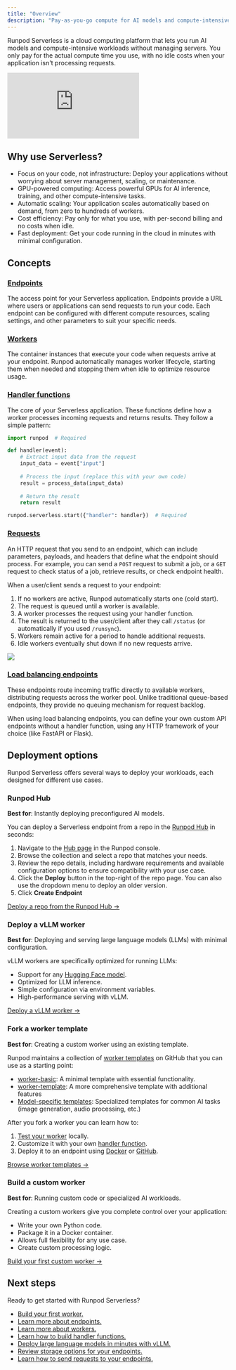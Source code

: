 ```yaml
---
title: "Overview"
description: "Pay-as-you-go compute for AI models and compute-intensive workloads."
---
```


Runpod Serverless is a cloud computing platform that lets you run AI models and compute-intensive workloads without managing servers. You only pay for the actual compute time you use, with no idle costs when your application isn't processing requests.

<iframe
  className="w-full aspect-video rounded-xl"
  src="https://www.youtube.com/embed/8HzN9HxYZxc"
  title="Runpod Serverless Made Simple - Introduction To Serverless Functions and Workers"
  frameBorder="0"
  allow="fullscreen; accelerometer; autoplay; clipboard-write; encrypted-media; gyroscope; picture-in-picture"
  allowFullScreen
></iframe>

## Why use Serverless?

* Focus on your code, not infrastructure: Deploy your applications without worrying about server management, scaling, or maintenance.
* GPU-powered computing: Access powerful GPUs for AI inference, training, and other compute-intensive tasks.
* Automatic scaling: Your application scales automatically based on demand, from zero to hundreds of workers.
* Cost efficiency: Pay only for what you use, with per-second billing and no costs when idle.
* Fast deployment: Get your code running in the cloud in minutes with minimal configuration.

## Concepts

### [Endpoints](/serverless/endpoints/overview)

The access point for your Serverless application. Endpoints provide a URL where users or applications can send requests to run your code. Each endpoint can be configured with different compute resources, scaling settings, and other parameters to suit your specific needs.

### [Workers](/serverless/workers/overview)

The container instances that execute your code when requests arrive at your endpoint. Runpod automatically manages worker lifecycle, starting them when needed and stopping them when idle to optimize resource usage.

### [Handler functions](/serverless/workers/handler-functions)

The core of your Serverless application. These functions define how a worker processes incoming requests and returns results. They follow a simple pattern:

```Python
import runpod  # Required

def handler(event):
    # Extract input data from the request
    input_data = event["input"]
    
    # Process the input (replace this with your own code)
    result = process_data(input_data)
    
    # Return the result
    return result

runpod.serverless.start({"handler": handler})  # Required
```

### [Requests](/serverless/endpoints/send-requests)

An HTTP request that you send to an endpoint, which can include parameters, payloads, and headers that define what the endpoint should process. For example, you can send a `POST` request to submit a job, or a `GET` request to check status of a job, retrieve results, or check endpoint health.

When a user/client sends a request to your endpoint:

1. If no workers are active, Runpod automatically starts one (cold start).
2. The request is queued until a worker is available.
3. A worker processes the request using your handler function.
4. The result is returned to the user/client after they call `/status` (or automatically if you used `/runsync`).
5. Workers remain active for a period to handle additional requests.
6. Idle workers eventually shut down if no new requests arrive.

<Frame>
  <img src="/images/serverless-request-flow.png" />
</Frame>

### [Load balancing endpoints](/serverless/load-balancing/overview)

These endpoints route incoming traffic directly to available workers, distributing requests across the worker pool. Unlike traditional queue-based endpoints, they provide no queuing mechanism for request backlog.

When using load balancing endpoints, you can define your own custom API endpoints without a handler function, using any HTTP framework of your choice (like FastAPI or Flask).

## Deployment options

Runpod Serverless offers several ways to deploy your workloads, each designed for different use cases.

### Runpod Hub

**Best for**: Instantly deploying preconfigured AI models.

You can deploy a Serverless endpoint from a repo in the [Runpod Hub](/hub/overview) in seconds:

1. Navigate to the [Hub page](https://www.console.runpod.io/hub) in the Runpod console.
2. Browse the collection and select a repo that matches your needs.
3. Review the repo details, including hardware requirements and available configuration options to ensure compatibility with your use case.
4. Click the **Deploy** button in the top-right of the repo page. You can also use the dropdown menu to deploy an older version.
5. Click **Create Endpoint**

[Deploy a repo from the Runpod Hub →](https://www.console.runpod.io/hub)

### Deploy a vLLM worker

**Best for**: Deploying and serving large language models (LLMs) with minimal configuration.

vLLM workers are specifically optimized for running LLMs:

* Support for any [Hugging Face model](https://huggingface.co/models).
* Optimized for LLM inference.
* Simple configuration via environment variables.
* High-performance serving with vLLM.

[Deploy a vLLM worker →](/serverless/vllm/get-started)

### Fork a worker template

**Best for**: Creating a custom worker using an existing template.

Runpod maintains a collection of [worker templates](https://github.com/runpod-workers) on GitHub that you can use as a starting point:

* [worker-basic](https://github.com/runpod-workers/worker-basic): A minimal template with essential functionality.
* [worker-template](https://github.com/runpod-workers/worker-template): A more comprehensive template with additional features
* [Model-specific templates](https://github.com/runpod-workers#worker-collection): Specialized templates for common AI tasks (image generation, audio processing, etc.)

After you fork a worker you can learn how to:

1. [Test your worker](/serverless/development/local-testing) locally.
2. Customize it with your own [handler function](/serverless/workers/handler-functions).
3. Deploy it to an endpoint using [Docker](/serverless/workers/deploy) or [GitHub](/serverless/workers/github-integration).

[Browse worker templates →](https://github.com/runpod-workers)

### Build a custom worker

**Best for**: Running custom code or specialized AI workloads.

Creating a custom workers give you complete control over your application:

* Write your own Python code.
* Package it in a Docker container.
* Allows full flexibility for any use case.
* Create custom processing logic.

[Build your first custom worker →](/serverless/workers/custom-worker)

## Next steps

Ready to get started with Runpod Serverless?

* [Build your first worker.](/serverless/workers/custom-worker)
* [Learn more about endpoints.](/serverless/endpoints/overview)
* [Learn more about workers.](/serverless/workers/overview)
* [Learn how to build handler functions.](/serverless/workers/handler-functions)
* [Deploy large language models in minutes with vLLM.](/serverless/vllm/overview)
* [Review storage options for your endpoints.](/serverless/storage/overview)
* [Learn how to send requests to your endpoints.](/serverless/endpoints/send-requests)
